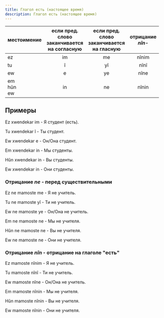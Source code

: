 ```yaml
---
title: Глагол есть (настоящее время)
description: Глагол есть (настоящее время)
---
```


|местоимение|если пред. слово заканчивается на согласную|если пред. слово заканчивается на гласную|отрицание<br/> _nîn-_|
|-|:-:|:-:|:-:|
|ez|im|me|nînim|
|tu|î|yî|nînî|
|ew|e|ye|nîne|
|em<br/>hûn<br/>ew|in|ne|nînin|

## Примеры

Ez xwendekar im - Я студент (есть).

Tu xwendekar î - Ты студент.

Ew xwendekar e - Он/Она студент.

Em xwendekar in - Мы студенты.

Hûn xwendekar in - Вы студенты.

Ew xwendekar in - Они студенты.

### Отрицание _ne_ - перед существительными

Ez ne mamoste me - Я не учитель.

Tu ne mamoste yî - Ти не учитель.

Ew ne mamoste ye - Он/Она не учитель.

Em ne mamoste ne - Мы не учителя.

Hûn ne mamoste ne - Вы не учителя.

Ew ne mamoste ne - Они не учителя.

### Отрицание _nîn_ - отрицание на глаголе "есть"

Ez mamoste nînim - Я не учитель.

Tu mamoste nînî - Ти не учитель.

Ew mamoste nîne - Он/Она не учитель.

Em mamoste nînin - Мы не учителя.

Hûn mamoste nînin - Вы не учителя.

Ew mamoste nînin - Они не учителя.